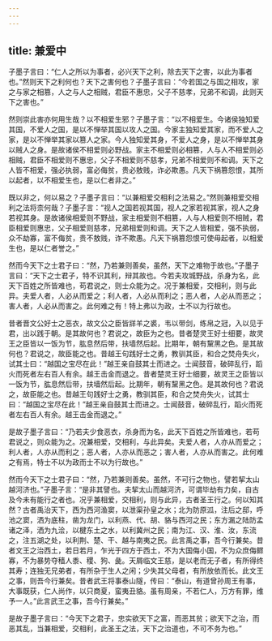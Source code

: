 ```yaml
---
---
---
```

title: 兼爱中
---




子墨子言曰：“仁人之所以为事者，必兴天下之利，除去天下之害，以此为事者也。”然则天下之利何也？天下之害何也？子墨子言曰：“今若国之与国之相攻，家之与家之相篡，人之与人之相贼，君臣不惠忠，父子不慈孝，兄弟不和调，此则天下之害也。”

然则崇此害亦何用生哉？以不相爱生邪？子墨子言：“以不相爱生。今诸侯独知爱其国，不爱人之国，是以不惮举其国以攻人之国。今家主独知爱其家，而不爱人之家，是以不惮举其家以篡人之家。今人独知爱其身，不爱人之身，是以不惮举其身以贼人之身。是故诸侯不相爱则必野战。家主不相爱则必相篡，人与人不相爱则必相贼，君臣不相爱则不惠忠，父子不相爱则不慈孝，兄弟不相爱则不和调。天下之人皆不相爱，强必执弱，富必侮贫，贵必敖贱，诈必欺愚。凡天下祸篡怨恨，其所以起者，以不相爱生也，是以仁者非之。”

既以非之，何以易之？子墨子言曰：“以兼相爱交相利之法易之。”然则兼相爱交相利之法将柰何哉？子墨子言：“视人之国若视其国，视人之家若视其家，视人之身若视其身。是故诸侯相爱则不野战，家主相爱则不相篡，人与人相爱则不相贼，君臣相爱则惠忠，父子相爱则慈孝，兄弟相爱则和调。天下之人皆相爱，强不执弱，众不劫寡，富不侮贫，贵不敖贱，诈不欺愚。凡天下祸篡怨恨可使毋起者，以相爱生也，是以仁者誉之。”

然而今天下之士君子曰：“然，乃若兼则善矣，虽然，天下之难物于故也。”子墨子言曰：“天下之士君子，特不识其利，辩其故也。今若夫攻城野战，杀身为名，此天下百姓之所皆难也，苟君说之，则士众能为之。况于兼相爱，交相利，则与此异。夫爱人者，人必从而爱之；利人者，人必从而利之；恶人者，人必从而恶之；害人者，人必从而害之。此何难之有！特上弗以为政，士不以为行故也。

昔者晋文公好士之恶衣，故文公之臣皆牂羊之裘，韦以带剑，练帛之冠，入以见于君，出以践于朝。是其故何也？君说之，故臣为之也。昔者楚灵王好士细要，故灵王之臣皆以一饭为节，肱息然后带，扶墙然后起。比期年，朝有黧黑之色。是其故何也？君说之，故臣能之也。昔越王句践好士之勇，教驯其臣，和合之焚舟失火，试其士曰：“越国之宝尽在此！”越王亲自鼓其士而进之。士闻鼓音，破碎乱行，蹈火而死者左右百人有余。越王击金而退之。昔者楚灵王好士细要，故灵王之臣皆以一饭为节，肱息然后带，扶墙然后起。比期年，朝有黧黑之色。是其故何也？君说之，故臣能之也。昔越王句践好士之勇，教驯其臣，和合之焚舟失火，试其士曰：“越国之宝尽在此！”越王亲自鼓其士而进之。士闻鼓音，破碎乱行，蹈火而死者左右百人有余。越王击金而退之。”

是故子墨子言曰：“乃若夫少食恶衣，杀身而为名，此天下百姓之所皆难也，若苟君说之，则众能为之。况兼相爱，交相利，与此异矣。夫爱人者，人亦从而爱之；利人者，人亦从而利之；恶人者，人亦从而恶之；害人者，人亦从而害之。此何难之有焉，特士不以为政而士不以为行故也。”

然而今天下之士君子曰：“然，乃若兼则善矣。虽然，不可行之物也，譬若挈太山越河济也。”子墨子言：“是非其譬也。夫挈太山而越河济，可谓毕劫有力矣，自古及今未有能行之者也。况乎兼相爱，交相利，则与此异，古者圣王行之。何以知其然？古者禹治天下，西为西河渔窦，以泄渠孙皇之水；北为防原泒，注后之邸，呼池之窦，洒为底柱，凿为龙门，以利燕、代、胡、貉与西河之民；东方漏之陆防孟诸之泽，洒为九浍，以楗东土之水，以利冀州之民；南为江、汉、淮、汝，东流之，注五湖之处，以利荆、楚、干、越与南夷之民。此言禹之事，吾今行兼矣。昔者文王之治西土，若日若月，乍光于四方于西土，不为大国侮小国，不为众庶侮鳏寡，不为暴势夺穑人黍、稷、狗、彘。天屑临文王慈，是以老而无子者，有所得终其寿；连独无兄弟者，有所杂于生人之闲；少失其父母者，有所放依而长。此文王之事，则吾今行兼矣。昔者武王将事泰山隧，传曰：“泰山，有道曾孙周王有事，大事既获，仁人尚作，以只商夏，蛮夷丑貉。虽有周亲，不若仁人，万方有罪，维予一人。”此言武王之事，吾今行兼矣。”

是故子墨子言曰：“今天下之君子，忠实欲天下之富，而恶其贫；欲天下之治，而恶其乱，当兼相爱，交相利，此圣王之法，天下之治道也，不可不务为也。”